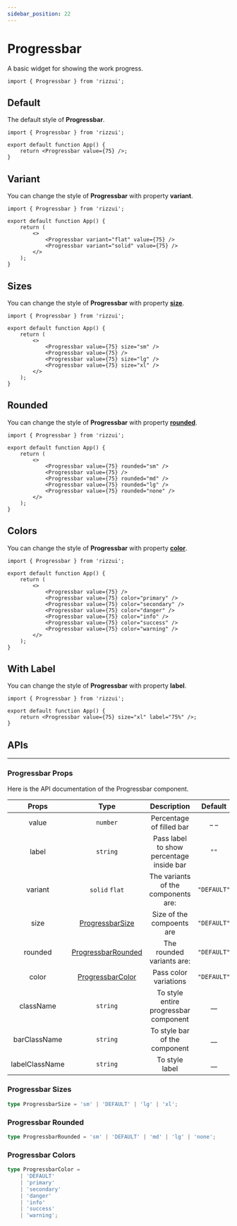 ```yaml
---
sidebar_position: 22
---
```



# Progressbar

A basic widget for showing the work progress.

```tsx
import { Progressbar } from 'rizzui';
```

<div className="mb-28" />

## Default

The default style of **Progressbar**.

<Paper>
	<Progressbar value={75} />
</Paper>

```tsx
import { Progressbar } from 'rizzui';

export default function App() {
	return <Progressbar value={75} />;
}
```

<div className="mb-16" />

## Variant

You can change the style of **Progressbar** with property **variant**.

<Paper className="gap-6">
	<Progressbar variant="flat" value={75} />
	<Progressbar variant="solid" value={75} />
</Paper>

```tsx
import { Progressbar } from 'rizzui';

export default function App() {
	return (
		<>
			<Progressbar variant="flat" value={75} />
			<Progressbar variant="solid" value={75} />
		</>
	);
}
```

<div className="mb-16" />

## Sizes

You can change the style of **Progressbar** with property [**size**](#progressbar-sizes).

<Paper className="gap-6">
	<Progressbar value={75} size="sm" />
	<Progressbar value={75} />
	<Progressbar value={75} size="lg" />
	<Progressbar value={75} size="xl" />
</Paper>

```tsx
import { Progressbar } from 'rizzui';

export default function App() {
	return (
		<>
			<Progressbar value={75} size="sm" />
			<Progressbar value={75} />
			<Progressbar value={75} size="lg" />
			<Progressbar value={75} size="xl" />
		</>
	);
}
```

<div className="mb-16" />

## Rounded

You can change the style of **Progressbar** with property [**rounded**](#progressbar-rounded).

<Paper className="gap-6">
	<Progressbar value={75} rounded="sm" />
	<Progressbar value={75} />
	<Progressbar value={75} rounded="md" />
	<Progressbar value={75} rounded="lg" />
	<Progressbar value={75} rounded="none" />
</Paper>

```tsx
import { Progressbar } from 'rizzui';

export default function App() {
	return (
		<>
			<Progressbar value={75} rounded="sm" />
			<Progressbar value={75} />
			<Progressbar value={75} rounded="md" />
			<Progressbar value={75} rounded="lg" />
			<Progressbar value={75} rounded="none" />
		</>
	);
}
```

<div className="mb-16" />

## Colors

You can change the style of **Progressbar** with property [**color**](#progressbar-colors).

<Paper className="gap-6">
	<Progressbar value={75} />
	<Progressbar value={75} color="primary" />
	<Progressbar value={75} color="secondary" />
	<Progressbar value={75} color="danger" />
	<Progressbar value={75} color="info" />
	<Progressbar value={75} color="success" />
	<Progressbar value={75} color="warning" />
</Paper>

```tsx
import { Progressbar } from 'rizzui';

export default function App() {
	return (
		<>
			<Progressbar value={75} />
			<Progressbar value={75} color="primary" />
			<Progressbar value={75} color="secondary" />
			<Progressbar value={75} color="danger" />
			<Progressbar value={75} color="info" />
			<Progressbar value={75} color="success" />
			<Progressbar value={75} color="warning" />
		</>
	);
}
```

<div className="mb-16" />

## With Label

You can change the style of **Progressbar** with property **label**.

<Paper>
	<Progressbar value={75} size="xl" label="75%" />
</Paper>

```tsx
import { Progressbar } from 'rizzui';

export default function App() {
	return <Progressbar value={75} size="xl" label="75%" />;
}
```

<div className="mb-20" />

## APIs

<hr />

<div className="mb-10" />

### Progressbar Props

Here is the API documentation of the Progressbar component.

|     Props      |                    Type                    |               Description                |   Default   |
| :------------: | :----------------------------------------: | :--------------------------------------: | :---------: |
|     value      |                  `number`                  |         Percentage of filled bar         |    \_ \_    |
|     label      |                  `string`                  | Pass label to show percentage inside bar |    `""`     |
|    variant     |               `solid` `flat`               |   The variants of the components are:    | `"DEFAULT"` |
|      size      |   [ProgressbarSize](#progressbar-sizes)    |        Size of the compoents are         | `"DEFAULT"` |
|    rounded     | [ProgressbarRounded](#progressbar-rounded) |        The rounded variants are:         | `"DEFAULT"` |
|     color      |  [ProgressbarColor](#progressbar-colors)   |          Pass color variations           | `"DEFAULT"` |
|   className    |                  `string`                  |  To style entire progressbar component   |    \_\_     |
|  barClassName  |                  `string`                  |      To style bar of the component       |    \_\_     |
| labelClassName |                  `string`                  |              To style label              |    \_\_     |

<div className="mb-10" />

### Progressbar Sizes

```ts
type ProgressbarSize = 'sm' | 'DEFAULT' | 'lg' | 'xl';
```

<div className="mb-10" />

### Progressbar Rounded

```ts
type ProgressbarRounded = 'sm' | 'DEFAULT' | 'md' | 'lg' | 'none';
```

<div className="mb-10" />

### Progressbar Colors

```ts
type ProgressbarColor =
	| 'DEFAULT'
	| 'primary'
	| 'secondary'
	| 'danger'
	| 'info'
	| 'success'
	| 'warning';
```
